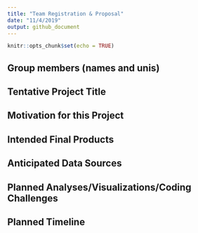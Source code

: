 ```yaml
---
title: "Team Registration & Proposal"
date: "11/4/2019"
output: github_document
---
```


```r
knitr::opts_chunk$set(echo = TRUE)
```

## Group members (names and unis)

## Tentative Project Title

## Motivation for this Project

## Intended Final Products

## Anticipated Data Sources

## Planned Analyses/Visualizations/Coding Challenges

## Planned Timeline
